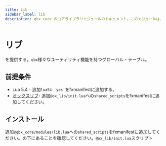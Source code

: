```yaml
---
title: Lib
sidebar_label: lib
description: qbx_core のコアライブラリモジュールのドキュメント。このモジュールは、文字列操作、数学演算、テーブルハンドリング、リソース間で使用されるビークル関連機能のためのユーティリティ関数でグローバルなqbxテーブルを提供します。
---
```


# リブ

を提供する。`qbx`様々なユーティリティ機能を持つグローバル・テーブル。

## 前提条件

- Lua 5.4 - 追加`lua54 'yes'`をfxmanifestに追加する。
- [オックスリブ](https://coxdocs.dev/ox_lib)- 追加`@ox_lib/init.lua`への`shared_scripts`をfxmanifestに追加してください。

## インストール

追加`@qbx_core/modules/lib.lua`への`shared_scripts`をfxmanifestに追加してください。の下にあることを確認してください。`@ox_lib/init.lua`スクリプト
